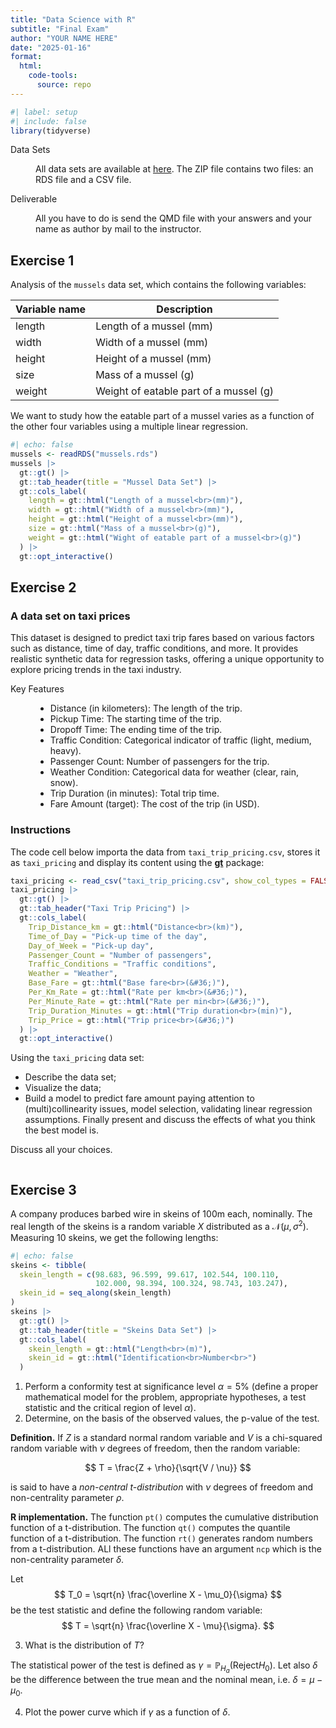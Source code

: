 ```yaml
---
title: "Data Science with R"
subtitle: "Final Exam"
author: "YOUR NAME HERE"
date: "2025-01-16"
format:
  html:
    code-tools:
      source: repo
---
```


```r
#| label: setup
#| include: false
library(tidyverse)
```

::: {.callout-note title="Global Instructions"}
Data Sets

: All data sets are available at [here](FinalExam_Data.zip). The ZIP file contains
two files: an RDS file and a CSV file.

Deliverable

: All you have to do is send the QMD file with your answers and your name as
author by mail to the instructor.
:::

## Exercise 1

Analysis of the `mussels` data set, which contains the following variables:

Variable name | Description
------------- | ----------------
length        | Length of a mussel (mm)
width         | Width of a mussel (mm)
height        | Height of a mussel (mm)
size          | Mass of a mussel (g)
weight        | Weight of eatable part of a mussel (g)

We want to study how the eatable part of a mussel varies as a function of the
other four variables using a multiple linear regression.

```r
#| echo: false
mussels <- readRDS("mussels.rds")
mussels |> 
  gt::gt() |> 
  gt::tab_header(title = "Mussel Data Set") |> 
  gt::cols_label(
    length = gt::html("Length of a mussel<br>(mm)"),
    width = gt::html("Width of a mussel<br>(mm)"),
    height = gt::html("Height of a mussel<br>(mm)"),
    size = gt::html("Mass of a mussel<br>(g)"),
    weight = gt::html("Wight of eatable part of a mussel<br>(g)")
  ) |> 
  gt::opt_interactive()
```

## Exercise 2

### A data set on taxi prices

This dataset is designed to predict taxi trip fares based on various factors such as distance, time of day, traffic conditions, and more. It provides realistic synthetic data for regression tasks, offering a unique opportunity to explore pricing trends in the taxi industry.

Key Features

: - Distance (in kilometers): The length of the trip.
- Pickup Time: The starting time of the trip.
- Dropoff Time: The ending time of the trip.
- Traffic Condition: Categorical indicator of traffic (light, medium, heavy).
- Passenger Count: Number of passengers for the trip.
- Weather Condition: Categorical data for weather (clear, rain, snow).
- Trip Duration (in minutes): Total trip time.
- Fare Amount (target): The cost of the trip (in USD).

### Instructions

The code cell below importa the data from `taxi_trip_pricing.csv`, stores it as
`taxi_pricing` and display its content using the
[**gt**](https://gt.rstudio.com) package:

```r
taxi_pricing <- read_csv("taxi_trip_pricing.csv", show_col_types = FALSE)
taxi_pricing |> 
  gt::gt() |> 
  gt::tab_header("Taxi Trip Pricing") |> 
  gt::cols_label(
    Trip_Distance_km = gt::html("Distance<br>(km)"),
    Time_of_Day = "Pick-up time of the day",
    Day_of_Week = "Pick-up day",
    Passenger_Count = "Number of passengers",
    Traffic_Conditions = "Traffic conditions",
    Weather = "Weather",
    Base_Fare = gt::html("Base fare<br>(&#36;)"),
    Per_Km_Rate = gt::html("Rate per km<br>(&#36;)"),
    Per_Minute_Rate = gt::html("Rate per min<br>(&#36;)"),
    Trip_Duration_Minutes = gt::html("Trip duration<br>(min)"),
    Trip_Price = gt::html("Trip price<br>(&#36;)")
  ) |> 
  gt::opt_interactive()
```

Using the `taxi_pricing` data set:

- Describe the data set;
- Visualize the data;
- Build a model to predict fare amount paying attention to (multi)collinearity issues, model selection, validating linear regression assumptions. Finally present and discuss the effects of what you think the best model is.

Discuss all your choices.

```r

```

## Exercise 3

A company produces barbed wire in skeins of $100$m each, nominally. The real length of the skeins is a random variable $X$ distributed as a $\mathcal{N}(\mu, \sigma^2)$. Measuring $10$ skeins, we get the following lengths:

```r
#| echo: false
skeins <- tibble(
  skein_length = c(98.683, 96.599, 99.617, 102.544, 100.110, 
                   102.000, 98.394, 100.324, 98.743, 103.247), 
  skein_id = seq_along(skein_length)
)
skeins |> 
  gt::gt() |> 
  gt::tab_header(title = "Skeins Data Set") |> 
  gt::cols_label(
    skein_length = gt::html("Length<br>(m)"),
    skein_id = gt::html("Identification<br>Number<br>")
  )
```

1. Perform a conformity test at significance level $\alpha = 5\%$ (define a proper mathematical model for the problem, appropriate hypotheses, a test statistic and the critical region of level $\alpha$).
2. Determine, on the basis of the observed values, the p-value of the test.

::: {.callout-note}
**Definition.** If $Z$ is a standard normal random variable and $V$ is a chi-squared random variable with $\nu$ degrees of freedom, then the random variable:

$$
T = \frac{Z + \rho}{\sqrt{V / \nu}}
$$

is said to have a *non-central t-distribution* with $\nu$ degrees of freedom and non-centrality parameter $\rho$.

**R implementation.** The function `pt()` computes the cumulative distribution function of a t-distribution. The function `qt()` computes the quantile function of a t-distribution. The function `rt()` generates random numbers from a t-distribution. ALl these functions have an argument `ncp` which is the non-centrality parameter $\delta$.
:::

Let
$$
T_0 = \sqrt{n} \frac{\overline X - \mu_0}{\sigma}
$$
be the test statistic and define the following random variable:
$$
T = \sqrt{n} \frac{\overline X - \mu}{\sigma}.
$$

3. What is the distribution of $T$?

The statistical power of the test is defined as $\gamma = \mathbb{P}_{H_a}(\mathrm{Reject }H_0)$. Let also $\delta$ be the difference between the true mean and the nominal mean, i.e. $\delta = \mu - \mu_0$.

4. Plot the power curve which if $\gamma$ as a function of $\delta$.
